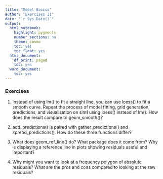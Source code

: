```yaml
---
title: "Model Basics"
author: "Exercises II"
date: "`r Sys.Date()`"
output:
  html_notebook:
    highlight: pygments
    number_sections: no
    theme: cosmo
    toc: yes
    toc_float: yes
  html_document:
    df_print: paged
    toc: yes
  word_document:
    toc: yes
---
```


### Exercises 



1. Instead of using lm() to fit a straight line, you can use loess() to fit a smooth curve. 
  Repeat the process of model fitting, grid generation, predictions, and visualisation on sim1 using loess() instead of lm(). 
  How does the result compare to geom_smooth()?
  
2. add_predictions() is paired with gather_predictions() and spread_predictions(). How do these three functions differ?

3. What does geom_ref_line() do? What package does it come from? Why is displaying a reference line in plots showing residuals useful and important?

4. Why might you want to look at a frequency polygon of absolute residuals? What are the pros and cons compared to looking at the raw residuals?